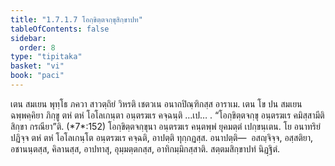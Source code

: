 ```yaml
---
title: "1.7.1.7 โอกฺขิตฺตจกฺขุสิกฺขาปท"
tableOfContents: false
sidebar:
  order: 8
type: "tipitaka"
basket: "vi"
book: "paci"
---
```



<DynamicBreadcrumb />

<Division number="582" book="paci">

<Paragraph number="1715" book="paci">
เตน สมเยน พุทฺโธ ภควา สาวตฺถิยํ วิหรติ เชตวเน อนาถปิณฺฑิกสฺส อาราเม. เตน โข ปน สมเยน ฉพฺพคฺคิยา ภิกฺขู ตหํ ตหํ โอโลเกนฺตา อนฺตรฆเร คจฺฉนฺติ …เป… .
</Paragraph>

<Paragraph number="1716" book="paci">
<Emphasis>“โอกฺขิตฺตจกฺขุ อนฺตรฆเร คมิสฺสามีติ สิกฺขา กรณียา”</Emphasis>ติ. (*7*:<Emphasis>152</Emphasis>)
</Paragraph>

<Paragraph number="1717" book="paci">
โอกฺขิตฺตจกฺขุนา อนฺตรฆเร คนฺตพฺพํ ยุคมตฺตํ เปกฺขนฺเตน. โย อนาทริยํ ปฏิจฺจ ตหํ ตหํ โอโลเกนฺโต อนฺตรฆเร คจฺฉติ, อาปตฺติ ทุกฺกฏสฺส.
</Paragraph>

<Paragraph number="1718" book="paci">
อนาปตฺติ—  อสญฺจิจฺจ, อสฺสติยา, อชานนฺตสฺส, คิลานสฺส, อาปทาสุ, อุมฺมตฺตกสฺส, อาทิกมฺมิกสฺสาติ.

</Paragraph>
</Division>

<Paragraph number="1719" type="center" book="paci">
สตฺตมสิกฺขาปทํ นิฏฺฐิตํ.
</Paragraph>